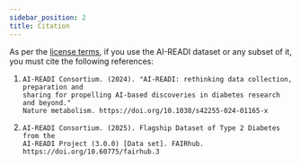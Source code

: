 ```yaml
---
sidebar_position: 2
title: Citation
---
```


As per the [license terms](preliminary/license), if you use the AI-READI dataset or any subset of it, you must cite the following references:

1. ```
   AI-READI Consortium. (2024). "AI-READI: rethinking data collection, preparation and
   sharing for propelling AI-based discoveries in diabetes research and beyond."
   Nature metabolism. https://doi.org/10.1038/s42255-024-01165-x
   ```
2. ```
   AI-READI Consortium. (2025). Flagship Dataset of Type 2 Diabetes from the
   AI-READI Project (3.0.0) [Data set]. FAIRhub.
   https://doi.org/10.60775/fairhub.3
   ```
